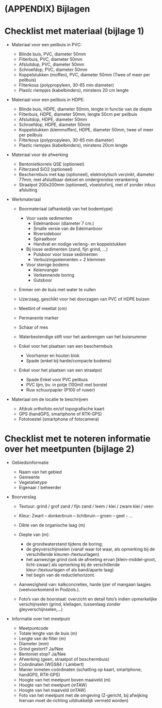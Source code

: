 # (APPENDIX) Bijlagen {.unnumbered}

# Checklist met materiaal (bijlage 1)

```{=html}
<!--
Oplijsting van de bijlages die toegevoegd zijn aan dit protocol.
O.a. invulformulier of tabel met projectspecifieke gegevens voor de variabelen (bv afmetingen van proefvlak, diepte van oppervlaktemonster bodem, ...).
-->
```
-   Materiaal voor een peilbuis in PVC:

    -   Blinde buis, PVC, diameter 50mm
    -   Filterbuis, PVC, diameter 50mm
    -   Afsluitdop, PVC, diameter 50mm
    -   Schroefdop, PVC, diameter 50mm
    -   Koppelstukken (moffen), PVC, diameter 50mm (Twee of meer per peilbuis)
    -   Filterkous (polypropyleen, 30-65 mm diameter)
    -   Plastic riempjes (kabelbinders), minstens 20 cm lengte

-   Materiaal voor een peilbuis in HDPE:

    -   Blinde buis, HDPE, diameter 50mm, lengte in functie van de diepte
    -   Filterbuis, HDPE, diameter 50mm, lengte 50cm per peilbuis
    -   Afsluitdop, HDPE, diameter 50mm
    -   Schroefdop, HDPE, diameter 50mm
    -   Koppelstukken (klemmoffen), HDPE, diameter 50mm, twee of meer per peilbuis
    -   Filterkous (polypropyleen, 30-65 mm diameter)
    -   Plastic riempjes (kabelbinders), minstens 20cm lengte

-   Materiaal voor de afwerking

    -   Bentonietkorrels QSE (optioneel)
    -   Filterzand SiO2 (optioneel)
    -   Beschermbuis met kap (optioneel), elektrolytisch verzinkt, diameter 77mm, met afsluitbaar deksel en ondergrondse verankering
    -   Straatpot 200x200mm (optioneel), vloeistofvrij, met of zonder inbus afsluiting

-   Werkmateriaal

    -   Boormateriaal (afhankelijk van het bodemtype)

        -   Voor vaste sedimenten
            -   Edelmanboor (diameter 7 cm.)
            -   Smalle versie van de Edelmanboor
            -   Riversideboor
            -   Spiraalboor
            -   Handvat en nodige verleng- en koppelstukken
        -   Bij losse sedimenten (zand, fijn grind, ...)
            -   Pulsboor voor losse sedimenten
            -   Verbuizingselementen + 2 klemmen
        -   Voor stenige bodems
            -   Keienvanger
            -   Verkennende boring
            -   Gutsboor

    -   Emmer om de buis met water te vullen

    -   IJzerzaag, geschikt voor het doorzagen van PVC of HDPE buizen

    -   Meetlint of meetlat (cm)

    -   Permanente marker

    -   Schaar of mes

    -   Waterbestendige stift voor het aanbrengen van het buisnummer

    -   Enkel voor het plaatsen van een beschermbuis

        -   Voorhamer en houten blok
        -   Spade (enkel bij harde/compacte bodems)

    -   Enkel voor het plaatsen van een straatpot

        -   Spade Enkel voor PVC peilbuis
        -   PVC lijm, bv. in potje (100ml) met borstel
        -   Ruw schuurpapier (P100 of ruwer)

-   Materiaal om de locatie te beschrijven

    -   Afdruk orthofoto en/of topografische kaart
    -   GPS (handGPS, smartphone of RTK-GPS)
    -   Fototoestel (smartphone of fotocamera)

# Checklist met te noteren informatie over het meetpunten (bijlage 2)

-   Gebiedsinformatie

    -   Naam van het gebied
    -   Gemeente
    -   Vegetatietype
    -   Eigenaar / beheerder

-   Boorverslag

    -   Textuur: grind / grof zand / fijn zand / leem / klei / zware klei / veen

    -   Kleur: Zwart -- donkerbruin -- lichtbruin -- groen -- geel - ...

    -   Dikte van de organische laag (m)

    -   Diepte van (m):

        -   de grondwaterstand tijdens de boring;
        -   de gleyverschijnselen (vanaf waar tot waar, als opmerking bij de verschillende kleuren-/textuurlagen)
        -   het aanwezige grind (ook de afmeting ervan [klein-middel-groot, licht-zwaar] als opmerking bij de verschillende kleur-/textuurlagen of als band/aparte laag)
        -   het begin van de reductiehorizont.

    -   Aanwezigheid van: kalkconcreties, harde ijzer of mangaan laagjes (veelvoorkomend in Podzols.).

    -   Foto's van de boorstaat: overzicht en detail foto's indien opmerkelijke verschijnselen (grind, kleilagen, tussenlaag zonder gleyverschijnselen,...)

-   Informatie over het meetpunt

    -   Meetpuntcode
    -   Totale lengte van de buis (m)
    -   Lengte van de filter (m)
    -   Diameter (mm)
    -   Grind gestort? Ja/Nee
    -   Bentoniet stop? Ja/Nee
    -   Afwerking (geen, straatpot of beschermbuis)
    -   Coördinaten (WGS84 / Lambert)
    -   Manier inmeten coördinaten (schatting op kaart, smartphone, handGPS, RTK-GPS)
    -   Hoogte van het meetpunt boven maaiveld (m)
    -   Hoogte van het meetpunt (mTAW)
    -   Hoogte van het maaiveld (mTAW)
    -   Foto van het meetpunt met de omgeving (Z-gericht, bij afwijking hiervan moet de richting uitdrukkelijk vermeld worden)
